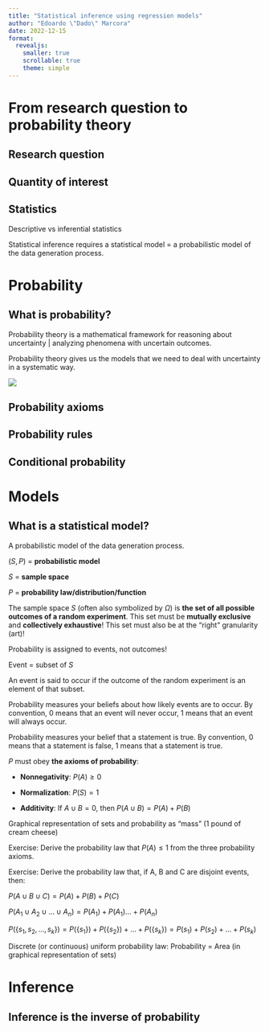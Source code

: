```yaml
---
title: "Statistical inference using regression models"
author: "Edoardo \"Dado\" Marcora"
date: 2022-12-15
format:
  revealjs:
    smaller: true
    scrollable: true
    theme: simple
---
```


# From research question to probability theory

## Research question

## Quantity of interest

## Statistics

Descriptive vs inferential statistics

Statistical inference requires a statistical model = a probabilistic model of the data generation process.

# Probability

## What is probability?

Probability theory is a mathematical framework for reasoning about uncertainty \| analyzing phenomena with uncertain outcomes.

Probability theory gives us the models that we need to deal with uncertainty in a systematic way.

![](images/paste-1114ED8F.png)

## Probability axioms

## Probability rules

## Conditional probability

# Models

## What is a statistical model?

A probabilistic model of the data generation process.

$(S, P)$ = **probabilistic model**

$S$ = **sample space**

$P$ = **probability law/distribution/function**

The sample space $S$ (often also symbolized by $\Omega$) is **the set of all possible outcomes of a random experiment**. This set must be **mutually exclusive** and **collectively exhaustive**! This set must also be at the "right" granularity (art)!

Probability is assigned to events, not outcomes!

Event = subset of $S$

An event is said to occur if the outcome of the random experiment is an element of that subset.

Probability measures your beliefs about how likely events are to occur. By convention, 0 means that an event will never occur, 1 means that an event will always occur.

Probability measures your belief that a statement is true. By convention, 0 means that a statement is false, 1 means that a statement is true.

$P$ must obey **the axioms of probability**:

-   **Nonnegativity**: $P(A) \ge 0$

-   **Normalization**: $P(S) = 1$

-   **Additivity**: If $A \cup B = 0$, then $P(A \cup B) = P(A) + P(B)$

Graphical representation of sets and probability as "mass" (1 pound of cream cheese)

Exercise: Derive the probability law that $P(A) \le 1$ from the three probability axioms.

Exercise: Derive the probability law that, if A, B and C are disjoint events, then:

$P(A \cup B \cup C) = P(A) + P(B) + P(C)$

$P(A_1 \cup A_2 \cup \ldots \cup A_n) = P(A_1) + P(A_1) \ldots + P(A_n)$

$P(\{ s_1, s_2, \ldots, s_k \}) = P(\{ s_1 \}) + P(\{ s_2 \}) + \ldots + P(\{ s_k \}) = P(s_1) + P(s_2) + \ldots + P(s_k)$

Discrete (or continuous) uniform probability law: Probability = Area (in graphical representation of sets)

# Inference

## Inference is the inverse of probability
